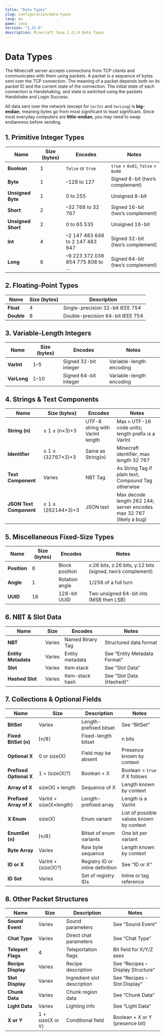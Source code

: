 ```yaml
---
title: "Data Types"
slug: configuration/data-types
lang: en
game: java
version: "1.21.6"
description: Minecraft Java 1.21.6 Data Types
---
```


# Data Types

The Minecraft server accepts connections from TCP clients and communicates with them using packets. A packet is a sequence of bytes sent over the TCP connection. The meaning of a packet depends both on its packet ID and the current state of the connection. The initial state of each connection is Handshaking, and state is switched using the packets Handshake and Login Success.

All data sent over the network (except for `VarInt` and `VarLong`) is **big-endian**, meaning bytes go from most significant to least significant. Since most everyday computers are **little-endian**, you may need to swap endianness before sending.

## 1. Primitive Integer Types

| Name               | Size (bytes) | Encodes                         | Notes                             |
| ------------------ | ------------ | ------------------------------- | --------------------------------- |
| **Boolean**        | 1            | `false` or `true`               | `true` = `0x01`, `false` = `0x00` |
| **Byte**           | 1            | –128 to 127                     | Signed 8-bit (two’s complement)   |
| **Unsigned Byte**  | 1            | 0 to 255                        | Unsigned 8-bit                    |
| **Short**          | 2            | –32 768 to 32 767               | Signed 16-bit (two’s complement)  |
| **Unsigned Short** | 2            | 0 to 65 535                     | Unsigned 16-bit                   |
| **Int**            | 4            | –2 147 483 648 to 2 147 483 647 | Signed 32-bit (two’s complement)  |
| **Long**           | 8            | –9 223 372 036 854 775 808 to … | Signed 64-bit (two’s complement)  |

## 2. Floating-Point Types

| Name       | Size (bytes) | Description                      |
| ---------- | ------------ | -------------------------------- |
| **Float**  | 4            | Single-precision 32-bit IEEE 754 |
| **Double** | 8            | Double-precision 64-bit IEEE 754 |

## 3. Variable-Length Integers

| Name        | Size (bytes) | Encodes               | Notes                    |
| ----------- | ------------ | --------------------- | ------------------------ |
| **VarInt**  | 1–5          | Signed 32-bit integer | Variable-length encoding |
| **VarLong** | 1–10         | Signed 64-bit integer | Variable-length encoding |

## 4. Strings & Text Components

| Name                    | Size (bytes)       | Encodes                         | Notes                                                               |
| ----------------------- | ------------------ | ------------------------------- | ------------------------------------------------------------------- |
| **String (n)**          | ≥ 1 ≤ (n×3)+3      | UTF-8 string with VarInt length | Max `n` UTF-16 code units; length prefix is a VarInt                |
| **Identifier**          | ≥ 1 ≤ (32767×3)+3  | Same as String(n)               | Minecraft identifier, max length 32 767                             |
| **Text Component**      | Varies             | NBT Tag                         | As String Tag if plain text; Compound Tag otherwise                 |
| **JSON Text Component** | ≥ 1 ≤ (262144×3)+3 | JSON text                       | Max decode length 262 144; server encodes max 32 767 (likely a bug) |

## 5. Miscellaneous Fixed-Size Types

| Name         | Size (bytes) | Encodes        | Notes                                                      |
| ------------ | ------------ | -------------- | ---------------------------------------------------------- |
| **Position** | 8            | Block position | x:26 bits, z:26 bits, y:12 bits (signed, two’s complement) |
| **Angle**    | 1            | Rotation angle | 1/256 of a full turn                                       |
| **UUID**     | 16           | 128-bit UUID   | Two unsigned 64-bit ints (MSB then LSB)                    |

## 6. NBT & Slot Data

| Name                | Size   | Encodes          | Notes                        |
| ------------------- | ------ | ---------------- | ---------------------------- |
| **NBT**             | Varies | Named Binary Tag | Structured data format       |
| **Entity Metadata** | Varies | Entity metadata  | See “Entity Metadata Format” |
| **Slot**            | Varies | Item stack       | See “Slot Data”              |
| **Hashed Slot**     | Varies | Item-stack hash  | See “Slot Data (Hashed)”     |

## 7. Collections & Optional Fields

| Name                    | Size                    | Description                      | Notes                                    |
| ----------------------- | ----------------------- | -------------------------------- | ---------------------------------------- |
| **BitSet**              | Varies                  | Length-prefixed bitset           | See “BitSet”                             |
| **Fixed BitSet (n)**    | ⌈n/8⌉                   | Fixed-length bitset              | n bits                                   |
| **Optional X**          | 0 or size(X)            | Field may be absent              | Presence known by context                |
| **Prefixed Optional X** | 1 + (size(X)?)          | Boolean + X                      | Boolean = `true` if X follows            |
| **Array of X**          | size(X) × length        | Sequence of X                    | Length known by context                  |
| **Prefixed Array of X** | VarInt + size(X×length) | Length-prefixed array            | Length is a VarInt                       |
| **X Enum**              | size(X)                 | Enum variant                     | List of possible values known by context |
| **EnumSet (n)**         | ⌈n/8⌉                   | Bitset of enum variants          | One bit per variant                      |
| **Byte Array**          | Varies                  | Raw byte sequence                | Length known by context                  |
| **ID or X**             | VarInt + (size(X)?)     | Registry ID or inline definition | See “ID or X”                            |
| **ID Set**              | Varies                  | Set of registry IDs              | Inline or tag reference                  |

## 8. Other Packet Structures

| Name               | Size             | Description                 | Notes                             |
| ------------------ | ---------------- | --------------------------- | --------------------------------- |
| **Sound Event**    | Varies           | Sound parameters            | See “Sound Event”                 |
| **Chat Type**      | Varies           | Direct chat parameters      | See “Chat Type”                   |
| **Teleport Flags** | 4                | Teleportation flags         | Bit field for X/Y/Z axes          |
| **Recipe Display** | Varies           | Recipe description          | See “Recipes – Display Structure” |
| **Slot Display**   | Varies           | Ingredient slot description | See “Recipes – Slot Display”      |
| **Chunk Data**     | Varies           | Chunk region data           | See “Chunk Data”                  |
| **Light Data**     | Varies           | Lighting info               | See “Light Data”                  |
| **X or Y**         | 1 + size(X or Y) | Conditional field           | Boolean + X or Y (presence bit)   |
